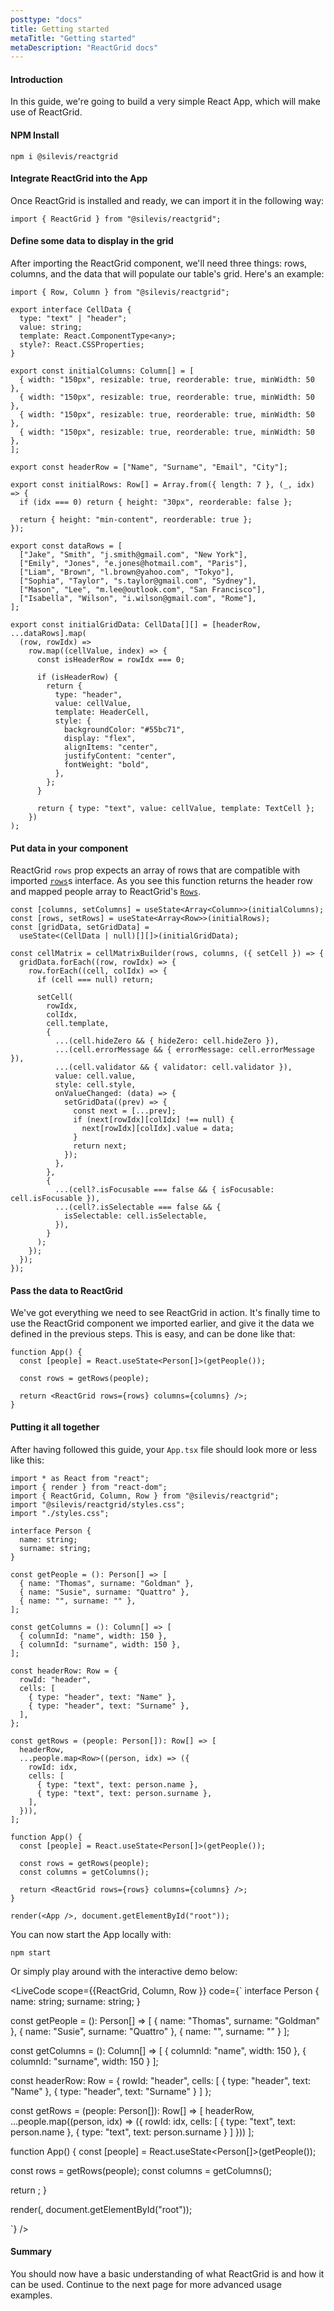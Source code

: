 ```yaml
---
posttype: "docs"
title: Getting started
metaTitle: "Getting started"
metaDescription: "ReactGrid docs"
---
```


#### Introduction

In this guide, we're going to build a very simple React App, which will make use of ReactGrid.

#### NPM Install

```shell
npm i @silevis/reactgrid
```

#### Integrate ReactGrid into the App

Once ReactGrid is installed and ready, we can import it in the following way:

```tsx
import { ReactGrid } from "@silevis/reactgrid";
```

#### Define some data to display in the grid

After importing the ReactGrid component, we'll need three things: rows, columns, and the data that will populate our table's grid. Here's an example:

```tsx
import { Row, Column } from "@silevis/reactgrid";

export interface CellData {
  type: "text" | "header";
  value: string;
  template: React.ComponentType<any>;
  style?: React.CSSProperties;
}

export const initialColumns: Column[] = [
  { width: "150px", resizable: true, reorderable: true, minWidth: 50 },
  { width: "150px", resizable: true, reorderable: true, minWidth: 50 },
  { width: "150px", resizable: true, reorderable: true, minWidth: 50 },
  { width: "150px", resizable: true, reorderable: true, minWidth: 50 },
];

export const headerRow = ["Name", "Surname", "Email", "City"];

export const initialRows: Row[] = Array.from({ length: 7 }, (_, idx) => {
  if (idx === 0) return { height: "30px", reorderable: false };

  return { height: "min-content", reorderable: true };
});

export const dataRows = [
  ["Jake", "Smith", "j.smith@gmail.com", "New York"],
  ["Emily", "Jones", "e.jones@hotmail.com", "Paris"],
  ["Liam", "Brown", "l.brown@yahoo.com", "Tokyo"],
  ["Sophia", "Taylor", "s.taylor@gmail.com", "Sydney"],
  ["Mason", "Lee", "m.lee@outlook.com", "San Francisco"],
  ["Isabella", "Wilson", "i.wilson@gmail.com", "Rome"],
];

export const initialGridData: CellData[][] = [headerRow, ...dataRows].map(
  (row, rowIdx) =>
    row.map((cellValue, index) => {
      const isHeaderRow = rowIdx === 0;

      if (isHeaderRow) {
        return {
          type: "header",
          value: cellValue,
          template: HeaderCell,
          style: {
            backgroundColor: "#55bc71",
            display: "flex",
            alignItems: "center",
            justifyContent: "center",
            fontWeight: "bold",
          },
        };
      }

      return { type: "text", value: cellValue, template: TextCell };
    })
);
```

#### Put data in your component

ReactGrid `rows` prop expects an array of rows that are compatible with imported
[`rows`](/docs/4.0/7-api/0-interfaces/2-row/)s interface.
As you see this function returns the header row and mapped people array to ReactGrid's
[`Rows`](/docs/4.0/7-api/0-interfaces/2-row/).

```tsx
const [columns, setColumns] = useState<Array<Column>>(initialColumns);
const [rows, setRows] = useState<Array<Row>>(initialRows);
const [gridData, setGridData] =
  useState<(CellData | null)[][]>(initialGridData);

const cellMatrix = cellMatrixBuilder(rows, columns, ({ setCell }) => {
  gridData.forEach((row, rowIdx) => {
    row.forEach((cell, colIdx) => {
      if (cell === null) return;

      setCell(
        rowIdx,
        colIdx,
        cell.template,
        {
          ...(cell.hideZero && { hideZero: cell.hideZero }),
          ...(cell.errorMessage && { errorMessage: cell.errorMessage }),
          ...(cell.validator && { validator: cell.validator }),
          value: cell.value,
          style: cell.style,
          onValueChanged: (data) => {
            setGridData((prev) => {
              const next = [...prev];
              if (next[rowIdx][colIdx] !== null) {
                next[rowIdx][colIdx].value = data;
              }
              return next;
            });
          },
        },
        {
          ...(cell?.isFocusable === false && { isFocusable: cell.isFocusable }),
          ...(cell?.isSelectable === false && {
            isSelectable: cell.isSelectable,
          }),
        }
      );
    });
  });
});
```

#### Pass the data to ReactGrid

We've got everything we need to see ReactGrid in action.
It's finally time to use the ReactGrid component we imported earlier, and give it the data
we defined in the previous steps. This is easy, and can be done like that:

```tsx
function App() {
  const [people] = React.useState<Person[]>(getPeople());

  const rows = getRows(people);

  return <ReactGrid rows={rows} columns={columns} />;
}
```

#### Putting it all together

After having followed this guide, your `App.tsx` file should look more or less like this:

```tsx
import * as React from "react";
import { render } from "react-dom";
import { ReactGrid, Column, Row } from "@silevis/reactgrid";
import "@silevis/reactgrid/styles.css";
import "./styles.css";

interface Person {
  name: string;
  surname: string;
}

const getPeople = (): Person[] => [
  { name: "Thomas", surname: "Goldman" },
  { name: "Susie", surname: "Quattro" },
  { name: "", surname: "" },
];

const getColumns = (): Column[] => [
  { columnId: "name", width: 150 },
  { columnId: "surname", width: 150 },
];

const headerRow: Row = {
  rowId: "header",
  cells: [
    { type: "header", text: "Name" },
    { type: "header", text: "Surname" },
  ],
};

const getRows = (people: Person[]): Row[] => [
  headerRow,
  ...people.map<Row>((person, idx) => ({
    rowId: idx,
    cells: [
      { type: "text", text: person.name },
      { type: "text", text: person.surname },
    ],
  })),
];

function App() {
  const [people] = React.useState<Person[]>(getPeople());

  const rows = getRows(people);
  const columns = getColumns();

  return <ReactGrid rows={rows} columns={columns} />;
}

render(<App />, document.getElementById("root"));
```

You can now start the App locally with:

```shell
npm start
```

Or simply play around with the interactive demo below:


<LiveCode
scope={{ReactGrid,
  Column,
  Row
}}
code={`
interface Person {
  name: string;
  surname: string;
}

const getPeople = (): Person[] => [
{ name: "Thomas", surname: "Goldman" },
{ name: "Susie", surname: "Quattro" },
{ name: "", surname: "" }
];

const getColumns = (): Column[] => [
{ columnId: "name", width: 150 },
{ columnId: "surname", width: 150 }
];

const headerRow: Row = {
rowId: "header",
cells: [
{ type: "header", text: "Name" },
{ type: "header", text: "Surname" }
]
};

const getRows = (people: Person[]): Row[] => [
headerRow,
...people.map<Row>((person, idx) => ({
rowId: idx,
cells: [
{ type: "text", text: person.name },
{ type: "text", text: person.surname }
]
}))
];

function App() {
const [people] = React.useState<Person[]>(getPeople());

const rows = getRows(people);
const columns = getColumns();

return <ReactGrid rows={rows} columns={columns} />;
}

render(<App />, document.getElementById("root"));

`}
/>

#### Summary

You should now have a basic understanding of what ReactGrid is and how it can be used.
Continue to the next page for more advanced usage examples.
